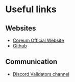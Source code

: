 # Useful links

## Websites

- <a className="text-[#24D494] font-bold" href="https://coreum.com" target="_blank">Coreum Official Website</a>
- <a className="text-[#24D494] font-bold" href="https://github.com/CoreumFoundation" target="_blank">Github</a>

## Communication

- <a className="text-[#24D494] font-bold" href="https://discord.gg/VgkhYeWmTd" target="_blank">Discord Validators channel</a>
